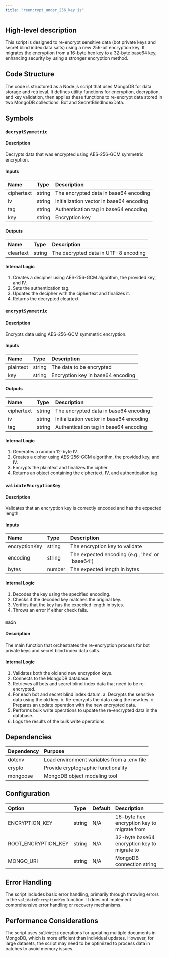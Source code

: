 ```yaml
---
title: "reencrypt_under_256_key.js"
---
```


## High-level description
This script is designed to re-encrypt sensitive data (bot private keys and secret blind index data salts) using a new 256-bit encryption key. It migrates the encryption from a 16-byte hex key to a 32-byte base64 key, enhancing security by using a stronger encryption method.

## Code Structure
The code is structured as a Node.js script that uses MongoDB for data storage and retrieval. It defines utility functions for encryption, decryption, and key validation, then applies these functions to re-encrypt data stored in two MongoDB collections: Bot and SecretBlindIndexData.

## Symbols

### `decryptSymmetric`
#### Description
Decrypts data that was encrypted using AES-256-GCM symmetric encryption.

#### Inputs
| Name | Type | Description |
|:-----|:-----|:------------|
| ciphertext | string | The encrypted data in base64 encoding |
| iv | string | Initialization vector in base64 encoding |
| tag | string | Authentication tag in base64 encoding |
| key | string | Encryption key |

#### Outputs
| Name | Type | Description |
|:-----|:-----|:------------|
| cleartext | string | The decrypted data in UTF-8 encoding |

#### Internal Logic
1. Creates a decipher using AES-256-GCM algorithm, the provided key, and IV.
2. Sets the authentication tag.
3. Updates the decipher with the ciphertext and finalizes it.
4. Returns the decrypted cleartext.

### `encryptSymmetric`
#### Description
Encrypts data using AES-256-GCM symmetric encryption.

#### Inputs
| Name | Type | Description |
|:-----|:-----|:------------|
| plaintext | string | The data to be encrypted |
| key | string | Encryption key in base64 encoding |

#### Outputs
| Name | Type | Description |
|:-----|:-----|:------------|
| ciphertext | string | The encrypted data in base64 encoding |
| iv | string | Initialization vector in base64 encoding |
| tag | string | Authentication tag in base64 encoding |

#### Internal Logic
1. Generates a random 12-byte IV.
2. Creates a cipher using AES-256-GCM algorithm, the provided key, and IV.
3. Encrypts the plaintext and finalizes the cipher.
4. Returns an object containing the ciphertext, IV, and authentication tag.

### `validateEncryptionKey`
#### Description
Validates that an encryption key is correctly encoded and has the expected length.

#### Inputs
| Name | Type | Description |
|:-----|:-----|:------------|
| encryptionKey | string | The encryption key to validate |
| encoding | string | The expected encoding (e.g., 'hex' or 'base64') |
| bytes | number | The expected length in bytes |

#### Internal Logic
1. Decodes the key using the specified encoding.
2. Checks if the decoded key matches the original key.
3. Verifies that the key has the expected length in bytes.
4. Throws an error if either check fails.

### `main`
#### Description
The main function that orchestrates the re-encryption process for bot private keys and secret blind index data salts.

#### Internal Logic
1. Validates both the old and new encryption keys.
2. Connects to the MongoDB database.
3. Retrieves all bots and secret blind index data that need to be re-encrypted.
4. For each bot and secret blind index datum:
   a. Decrypts the sensitive data using the old key.
   b. Re-encrypts the data using the new key.
   c. Prepares an update operation with the new encrypted data.
5. Performs bulk write operations to update the re-encrypted data in the database.
6. Logs the results of the bulk write operations.

## Dependencies
| Dependency | Purpose |
|:-----------|:--------|
| dotenv | Load environment variables from a .env file |
| crypto | Provide cryptographic functionality |
| mongoose | MongoDB object modeling tool |

## Configuration
| Option | Type | Default | Description |
|:-------|:-----|:--------|:------------|
| ENCRYPTION_KEY | string | N/A | 16-byte hex encryption key to migrate from |
| ROOT_ENCRYPTION_KEY | string | N/A | 32-byte base64 encryption key to migrate to |
| MONGO_URI | string | N/A | MongoDB connection string |

## Error Handling
The script includes basic error handling, primarily through throwing errors in the `validateEncryptionKey` function. It does not implement comprehensive error handling or recovery mechanisms.

## Performance Considerations
The script uses `bulkWrite` operations for updating multiple documents in MongoDB, which is more efficient than individual updates. However, for large datasets, the script may need to be optimized to process data in batches to avoid memory issues.